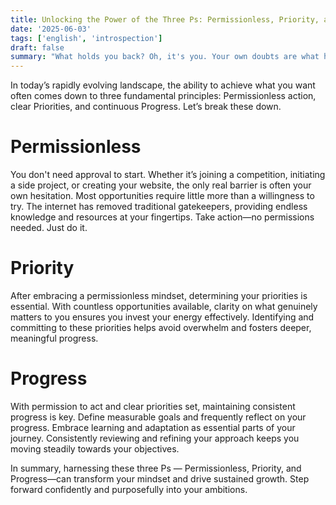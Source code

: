 ```yaml
---
title: Unlocking the Power of the Three Ps: Permissionless, Priority, and Progress
date: '2025-06-03'
tags: ['english', 'introspection']
draft: false
summary: "What holds you back? Oh, it's you. Your own doubts are what hinder you."
---
```


In today’s rapidly evolving landscape, the ability to achieve what you want often comes down to three fundamental principles: Permissionless action, clear Priorities, and continuous Progress. Let’s break these down.

# Permissionless

You don't need approval to start. Whether it’s joining a competition, initiating a side project, or creating your website, the only real barrier is often your own hesitation. Most opportunities require little more than a willingness to try. The internet has removed traditional gatekeepers, providing endless knowledge and resources at your fingertips. Take action—no permissions needed. Just do it.

# Priority

After embracing a permissionless mindset, determining your priorities is essential. With countless opportunities available, clarity on what genuinely matters to you ensures you invest your energy effectively. Identifying and committing to these priorities helps avoid overwhelm and fosters deeper, meaningful progress.

# Progress

With permission to act and clear priorities set, maintaining consistent progress is key. Define measurable goals and frequently reflect on your progress. Embrace learning and adaptation as essential parts of your journey. Consistently reviewing and refining your approach keeps you moving steadily towards your objectives.

In summary, harnessing these three Ps — Permissionless, Priority, and Progress—can transform your mindset and drive sustained growth. Step forward confidently and purposefully into your ambitions.
